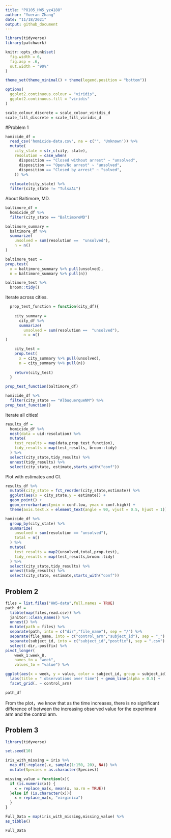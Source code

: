 ```yaml
---
title: "P8105_HW5_yz4188"
author: "Yueran Zhang"
date: "11/18/2021"
output: github_document
---
```


```r
library(tidyverse)
library(patchwork)

```

```r
knitr::opts_chunk$set(
  fig.width = 6,
  fig.asp = .6,
  out.width = "90%"
)

theme_set(theme_minimal() + theme(legend.position = "bottom"))

options(
  ggplot2.continuous.colour = "viridis",
  ggplot2.continuous.fill = "viridis"
)

scale_colour_discrete = scale_colour_viridis_d
scale_fill_discrete = scale_fill_viridis_d
```


#Problem 1
```r
homicide_df = 
  read_csv('homicide-data.csv', na = c("", 'Unknown')) %>%
  mutate(
    city_state = str_c(city, state),
    resolution = case_when(
      disposition == "Closed without arrest" ~ "unsolved",
      disposition == "Open/No arrest" ~ "unsolved",
      disposition == "Closed by arrest" ~ "solved",
    )) %>% 
  
  relocate(city_state) %>%
  filter(city_state != "TulsaAL")
```

About Baltimore, MD.

```r
baltimore_df = 
  homicide_df %>% 
  filter(city_state == "BaltimoreMD")

baltimore_summary = 
  baltimore_df %>% 
  summarize(
    unsolved = sum(resolution ==  "unsolved"),
    n = n()
)

baltimore_test = 
prop.test(
  x = baltimore_summary %>% pull(unsolved),
  n = baltimore_summary %>% pull(n))

baltimore_test %>%
  broom::tidy()
```

Iterate across cities.

```r
  prop_test_function = function(city_df){
    
    city_summary = 
      city_df %>% 
      summarize(
        unsolved = sum(resolution ==  "unsolved"),
        n = n()
)

    city_test = 
    prop.test(
      x = city_summary %>% pull(unsolved),
      n = city_summary %>% pull(n))
    
    return(city_test)
  }

prop_test_function(baltimore_df)

homicide_df %>% 
  filter(city_state == "AlbuquerqueNM") %>% 
prop_test_function()

```

Iterate all cities!
```r
results_df =
  homicide_df %>% 
  nest(data = uid:resolution) %>% 
  mutate(
    test_results = map(data,prop_test_function),
    tidy_results = map(test_results, broom::tidy)
  ) %>% 
  select(city_state,tidy_results) %>% 
  unnest(tidy_results) %>% 
  select(city_state, estimate,starts_with("conf"))

```

Plot with estimates and CI.

```r
results_df %>%
  mutate(city_state = fct_reorder(city_state,estimate)) %>% 
  ggplot(aes(x = city_state,y = estimate)) +
  geom_point() +
  geom_errorbar(aes(ymin = conf.low, ymax = conf.high)) +
  theme(axis.text.x = element_text(angle = 90, vjust = 0.5, hjust = 1))

```

```r
homicide_df %>%
  group_by(city_state) %>%
  summarize(
    unsolved = sum(resolution == "unsolved"),
    total = n()
  ) %>%
  mutate(
    test_results = map2(unsolved,total,prop.test),
    tidy_results = map(test_results,broom::tidy)
  ) %>% 
  select(city_state,tidy_results) %>% 
  unnest(tidy_results) %>% 
  select(city_state, estimate,starts_with("conf"))
```


## Problem 2 


```r
files = list.files("HW5-data",full.names = TRUE)
path_df = 
  tibble(map(files,read.csv)) %>%
  janitor::clean_names() %>%
  unnest() %>%
  mutate(path = files) %>%
  separate(path, into = c("dir","file_name"), sep = "/") %>%
  separate(file_name, into = c("control_arm","subject_id"), sep = "_") %>%
  separate(subject_id, into = c("subject_id","postfix"), sep = ".csv") %>%
  select(-dir,-postfix) %>% 
pivot_longer(
    week_1:week_8,
    names_to = "week", 
    values_to = "value") %>% 

ggplot(aes(x = week, y = value, color = subject_id, group = subject_id)) +
  labs(title = " observations over time") + geom_line(alpha = 0.5) +
  facet_grid(. ~ control_arm) 

path_df

```
From the plot，we know that as the time increases, there is no significant difference of between the increasing observed value for the experiment arm and the control arm.


## Problem 3

```r
library(tidyverse)

set.seed(10)

iris_with_missing = iris %>% 
  map_df(~replace(.x, sample(1:150, 20), NA)) %>%
  mutate(Species = as.character(Species))
```


```r
missing_value = function(x){
  if (is.numeric(x)) {
    x = replace_na(x, mean(x, na.rm = TRUE))
  }else if (is.character(x)){
    x = replace_na(x, "virginica")
  }
}

Full_Data = map(iris_with_missing,missing_value) %>% 
as_tibble()

Full_Data
```

